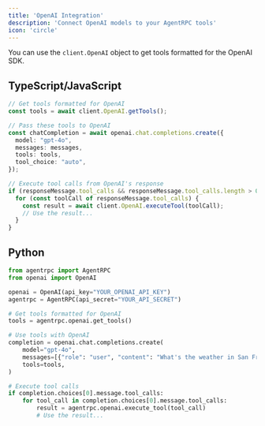 ```yaml
---
title: 'OpenAI Integration'
description: 'Connect OpenAI models to your AgentRPC tools'
icon: 'circle'
---
```


You can use the `client.OpenAI` object to get tools formatted for the OpenAI SDK.

## TypeScript/JavaScript

```typescript
// Get tools formatted for OpenAI
const tools = await client.OpenAI.getTools();

// Pass these tools to OpenAI
const chatCompletion = await openai.chat.completions.create({
  model: "gpt-4o",
  messages: messages,
  tools: tools,
  tool_choice: "auto",
});

// Execute tool calls from OpenAI's response
if (responseMessage.tool_calls && responseMessage.tool_calls.length > 0) {
  for (const toolCall of responseMessage.tool_calls) {
    const result = await client.OpenAI.executeTool(toolCall);
    // Use the result...
  }
}
```

## Python

```python
from agentrpc import AgentRPC
from openai import OpenAI

openai = OpenAI(api_key="YOUR_OPENAI_API_KEY")
agentrpc = AgentRPC(api_secret="YOUR_API_SECRET")

# Get tools formatted for OpenAI
tools = agentrpc.openai.get_tools()

# Use tools with OpenAI
completion = openai.chat.completions.create(
    model="gpt-4o",
    messages=[{"role": "user", "content": "What's the weather in San Francisco?"}],
    tools=tools,
)

# Execute tool calls
if completion.choices[0].message.tool_calls:
    for tool_call in completion.choices[0].message.tool_calls:
        result = agentrpc.openai.execute_tool(tool_call)
        # Use the result...
``` 